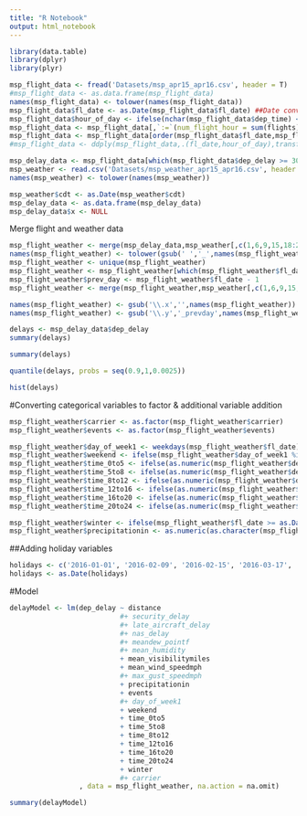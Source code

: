 ```yaml
---
title: "R Notebook"
output: html_notebook
---
```


```r
library(data.table)
library(dplyr)
library(plyr)

msp_flight_data <- fread('Datasets/msp_apr15_apr16.csv', header = T)
#msp_flight_data <- as.data.frame(msp_flight_data)
names(msp_flight_data) <- tolower(names(msp_flight_data))
msp_flight_data$fl_date <- as.Date(msp_flight_data$fl_date) ##Date conversion
msp_flight_data$hour_of_day <- ifelse(nchar(msp_flight_data$dep_time) <= 2,0, as.numeric(substr(msp_flight_data$dep_time,1,nchar(msp_flight_data$dep_time)-2)))
msp_flight_data <- msp_flight_data[,`:=`(num_flight_hour = sum(flights)),by=c('fl_date','hour_of_day')]
msp_flight_data <- msp_flight_data[order(msp_flight_data$fl_date,msp_flight_data$hour_of_day),]
#msp_flight_data <- ddply(msp_flight_data,.(fl_date,hour_of_day),transform,num_flights_hour = sum(flights))

msp_delay_data <- msp_flight_data[which(msp_flight_data$dep_delay >= 30 & msp_flight_data$origin == "MSP"),]
msp_weather <- read.csv('Datasets/msp_weather_apr15_apr16.csv', header = T)
names(msp_weather) <- tolower(names(msp_weather))

msp_weather$cdt <- as.Date(msp_weather$cdt)
msp_delay_data <- as.data.frame(msp_delay_data)
msp_delay_data$x <- NULL

```


Merge flight and weather data
```r
msp_flight_weather <- merge(msp_delay_data,msp_weather[,c(1,6,9,15,18:20,22)], by.x = "fl_date",by.y = "cdt")
names(msp_flight_weather) <- tolower(gsub(' ','_',names(msp_flight_weather)))
msp_flight_weather <- unique(msp_flight_weather)
msp_flight_weather <- msp_flight_weather[which(msp_flight_weather$fl_date <= as.Date('2016-03-31')),]
msp_flight_weather$prev_day <- msp_flight_weather$fl_date - 1
msp_flight_weather <- merge(msp_flight_weather,msp_weather[,c(1,6,9,15,18:20,22)],by.x = "prev_day",by.y = "cdt", all.x = T)

names(msp_flight_weather) <- gsub('\\.x','',names(msp_flight_weather))
names(msp_flight_weather) <- gsub('\\.y','_prevday',names(msp_flight_weather))
```




```r
delays <- msp_delay_data$dep_delay
summary(delays)

```

```r
summary(delays)
```

```r
quantile(delays, probs = seq(0.9,1,0.0025))
```

```r
hist(delays)
```

#Converting categorical variables to factor & additional variable addition
```r
msp_flight_weather$carrier <- as.factor(msp_flight_weather$carrier)
msp_flight_weather$events <- as.factor(msp_flight_weather$events)

msp_flight_weather$day_of_week1 <- weekdays(msp_flight_weather$fl_date)
msp_flight_weather$weekend <- ifelse(msp_flight_weather$day_of_week1 %in% c("Friday","Saturday","Sunday"),1,0)
msp_flight_weather$time_0to5 <- ifelse(as.numeric(msp_flight_weather$dep_time) >= 0 & as.numeric(msp_flight_weather$dep_time) < 500,1,0)
msp_flight_weather$time_5to8 <- ifelse(as.numeric(msp_flight_weather$dep_time) >= 500 & as.numeric(msp_flight_weather$dep_time) < 800,1,0)
msp_flight_weather$time_8to12 <- ifelse(as.numeric(msp_flight_weather$dep_time) >= 800 & as.numeric(msp_flight_weather$dep_time) < 1159,1,0)
msp_flight_weather$time_12to16 <- ifelse(as.numeric(msp_flight_weather$dep_time) >= 1200 & as.numeric(msp_flight_weather$dep_time) < 1559,1,0)
msp_flight_weather$time_16to20 <- ifelse(as.numeric(msp_flight_weather$dep_time) >= 1600 & as.numeric(msp_flight_weather$dep_time) < 1959,1,0)
msp_flight_weather$time_20to24 <- ifelse(as.numeric(msp_flight_weather$dep_time) >= 2000 & as.numeric(msp_flight_weather$dep_time) < 2359,1,0)

msp_flight_weather$winter <- ifelse(msp_flight_weather$fl_date >= as.Date('2015-11-01'),1,0)
msp_flight_weather$precipitationin <- as.numeric(as.character(msp_flight_weather$precipitationin))
```

##Adding holiday variables
```r
holidays <- c('2016-01-01', '2016-02-09', '2016-02-15', '2016-03-17', '2015-04-05', '2015-05-25', '2015-07-04', '2015-09-07', '2015-11-25', '2015-11-26', '2015-12-23', '2015-12-24', '2015-12-25', '2015-12-31')
holidays <- as.Date(holidays)
```


#Model

```r
delayModel <- lm(dep_delay ~ distance
                           #+ security_delay
                           #+ late_aircraft_delay
                           #+ nas_delay
                           #+ meandew_pointf
                           #+ mean_humidity
                           + mean_visibilitymiles
                           + mean_wind_speedmph
                           #+ max_gust_speedmph
                           + precipitationin
                           + events
                           #+ day_of_week1
                           + weekend
                           + time_0to5
                           + time_5to8
                           + time_8to12
                           + time_12to16
                           + time_16to20
                           + time_20to24
                           + winter
                           #+ carrier
                 , data = msp_flight_weather, na.action = na.omit)

summary(delayModel)
```



